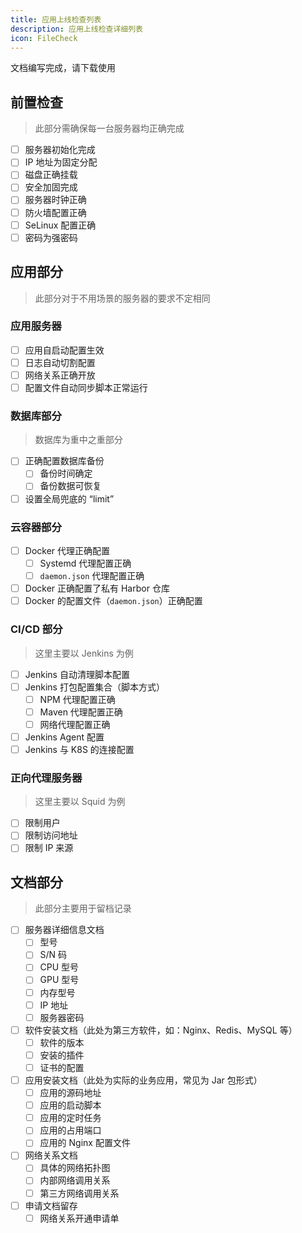 ```yaml
---
title: 应用上线检查列表
description: 应用上线检查详细列表
icon: FileCheck
---
```



<Banner variant="rainbow" changeLayout={false}>
文档编写完成，请下载使用
</Banner>

## 前置检查

> 此部分需确保每一台服务器均正确完成

- [ ] 服务器初始化完成
- [ ] IP 地址为固定分配
- [ ] 磁盘正确挂载
- [ ] 安全加固完成
- [ ] 服务器时钟正确
- [ ] 防火墙配置正确
- [ ] SeLinux 配置正确
- [ ] 密码为强密码

## 应用部分

> 此部分对于不用场景的服务器的要求不定相同

### 应用服务器

- [ ] 应用自启动配置生效
- [ ] 日志自动切割配置
- [ ] 网络关系正确开放
- [ ] 配置文件自动同步脚本正常运行

### 数据库部分

> 数据库为重中之重部分

- [ ] 正确配置数据库备份
    - [ ] 备份时间确定
    - [ ] 备份数据可恢复
- [ ] 设置全局兜底的 “limit”

### 云容器部分

- [ ] Docker 代理正确配置
    - [ ] Systemd 代理配置正确
    - [ ] `daemon.json` 代理配置正确
- [ ] Docker 正确配置了私有 Harbor 仓库
- [ ] Docker 的配置文件（`daemon.json`）正确配置

### CI/CD 部分

> 这里主要以 Jenkins 为例

- [ ] Jenkins 自动清理脚本配置
- [ ] Jenkins 打包配置集合（脚本方式）
    - [ ] NPM 代理配置正确
    - [ ] Maven 代理配置正确
    - [ ] 网络代理配置正确
- [ ] Jenkins Agent 配置
- [ ] Jenkins 与 K8S 的连接配置

### 正向代理服务器

> 这里主要以 Squid 为例

- [ ] 限制用户
- [ ] 限制访问地址
- [ ] 限制 IP 来源

## 文档部分

> 此部分主要用于留档记录

- [ ] 服务器详细信息文档
    - [ ] 型号
    - [ ] S/N 码
    - [ ] CPU 型号
    - [ ] GPU 型号
    - [ ] 内存型号
    - [ ] IP 地址
    - [ ] 服务器密码
- [ ] 软件安装文档（此处为第三方软件，如：Nginx、Redis、MySQL 等）
    - [ ] 软件的版本
    - [ ] 安装的插件
    - [ ] 证书的配置
- [ ] 应用安装文档（此处为实际的业务应用，常见为 Jar 包形式）
    - [ ] 应用的源码地址
    - [ ] 应用的启动脚本
    - [ ] 应用的定时任务
    - [ ] 应用的占用端口
    - [ ] 应用的 Nginx 配置文件
- [ ] 网络关系文档
    - [ ] 具体的网络拓扑图
    - [ ] 内部网络调用关系
    - [ ] 第三方网络调用关系
- [ ] 申请文档留存
    - [ ] 网络关系开通申请单